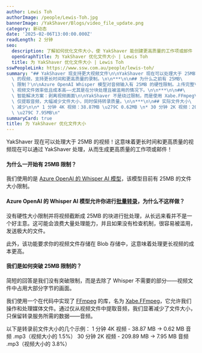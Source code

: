 ```yaml
---
author: Lewis Toh
authorImage: /people/Lewis-Toh.jpg
bannerImage: /YakShaver/Blogs/video_file_update.png
category: 新动态
date: '2025-02-06T13:00:00.000Z'
readLength: 2 分钟
seo:
  description: 了解如何优化文件大小，使 YakShaver 能创建更高质量的工作项或邮件
  openGraphTitle: 为 YakShaver 优化文件大小 | Lewis Toh
  title: 为 YakShaver 优化文件大小 | Lewis Toh
sswPeopleLink: https://www.ssw.com.au/people/lewis-toh/
summary: "## YakShaver 现支持更大视频文件\n\nYakShaver 现在可以处理大于 25MB\
  \ 的视频，支持更长时间和更高质量的录制。\n\n***\n\n## 为什么之前有 25MB\
  \ 限制？\n\nAzure OpenAI Whisper 模型对音频输入有 25MB 的硬性限制。上传完整\
  \ 视频文件效率低且成本高——尤其是在分块处理且被滥用的情况下。\n\n***\n\n##\
  \ 智能解决方案：剥离视频画面\n\nYakShaver 不是绕过限制，而是使用 Xabe.FFmpeg\
  \ 仅提取音频，大幅减少文件大小，同时保持转录质量。\n\n***\n\n## 实际文件大小\
  \ 减少\n\n* 1 分钟 4K 视频：38.87MB \u279C 0.62MB \n* 30 分钟 2K 视频：209.89MB\
  \ \u279C 7.95MB\n"
summaryCard: true
title: 为 YakShaver 优化文件大小
---
```

YakShaver 现在可以处理大于 25MB 的视频！这意味着更长时间和更高质量的视频现在可以通过 YakShaver 处理，从而生成更高质量的工作项或邮件！

#### 为什么一开始有 25MB 限制？

我们使用的是 [Azure OpenAI 的 Whisper AI 模型](https://learn.microsoft.com/en-us/azure/ai-services/speech-service/whisper-overview)，该模型目前有 25MB 的文件大小限制。

#### Azure OpenAI 的 Whisper AI 模型允许你进行[批量转录](https://learn.microsoft.com/en-us/azure/ai-services/speech-service/batch-transcription)，为什么不这样做？

没有硬性大小限制并将视频截断成 25MB 的块进行批处理，从长远来看并不是一个好主意。这可能会浪费大量处理能力，并且如果没有检查机制，很容易被滥用，发送极大的文件。

此外，该功能要求你的视频文件存储在 Blob 存储中，这意味着处理更长视频的成本更高。

#### 我们是如何突破 25MB 限制的？

简短的回答是我们没有突破限制，而是去除了 Whisper 不需要的部分——视频文件中占用大部分字节的画面。

我们使用一个在代码中实现了 [FFmpeg](https://ffmpeg.org/) 的库，名为 [Xabe.FFmpeg](https://ffmpeg.xabe.net/index.html)，它允许我们操作和处理媒体文件。通过仅从视频文件中提取音频，我们显著减少了文件大小，只保留转录服务所需的数据——音频。

以下是转录前文件大小的几个示例：
1 分钟 4K 视频 - 38.87 MB -> 0.62 MB 音频 .mp3（视频大小的 1.5%）
30 分钟 2K 视频 - 209.89 MB -> 7.95 MB 音频 .mp3（视频大小的 3.8%）
